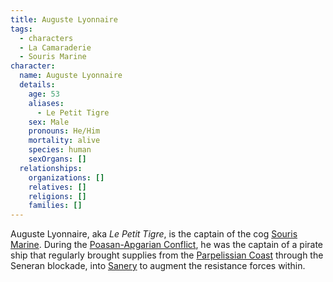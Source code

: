 ```yaml
---
title: Auguste Lyonnaire
tags:
  - characters
  - La Camaraderie
  - Souris Marine
character:
  name: Auguste Lyonnaire
  details:
    age: 53
    aliases:
      - Le Petit Tigre
    sex: Male
    pronouns: He/Him
    mortality: alive
    species: human
    sexOrgans: []
  relationships:
    organizations: []
    relatives: []
    religions: []
    families: []
---
```


Auguste Lyonnaire, aka _Le Petit Tigre_, is the captain of the cog
[Souris Marine](/world/vehicles/souris-marine/). During the
[Poasan-Apgarian Conflict](/world/events/poasan-apgarian-conflict/), he was the
captain of a pirate ship that regularly brought supplies from the
[Parpelissian Coast](/world/locations/parpelisse/) through the Seneran blockade,
into [Sanery](/world/locations/sanery/) to augment the resistance forces within.
